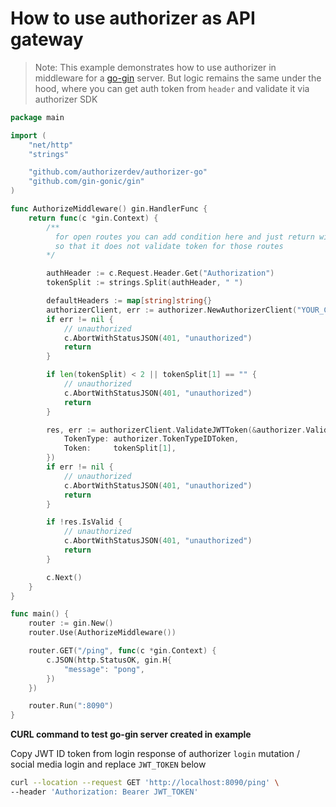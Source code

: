 # How to use authorizer as API gateway

> Note: This example demonstrates how to use authorizer in middleware for a [go-gin](https://github.com/gin-gonic/gin) server. But logic remains the same under the hood, where you can get auth token from `header` and validate it via authorizer SDK

```go
package main

import (
	"net/http"
	"strings"

	"github.com/authorizerdev/authorizer-go"
	"github.com/gin-gonic/gin"
)

func AuthorizeMiddleware() gin.HandlerFunc {
	return func(c *gin.Context) {
		/**
		  for open routes you can add condition here and just return with c.Next()
		  so that it does not validate token for those routes
		*/

		authHeader := c.Request.Header.Get("Authorization")
		tokenSplit := strings.Split(authHeader, " ")

		defaultHeaders := map[string]string{}
		authorizerClient, err := authorizer.NewAuthorizerClient("YOUR_CLIENT_ID", "YOUR_AUHTORIZER_URL", "OPTIONAL_REDIRECT_URL", defaultHeaders)
		if err != nil {
			// unauthorized
			c.AbortWithStatusJSON(401, "unauthorized")
			return
		}

		if len(tokenSplit) < 2 || tokenSplit[1] == "" {
			// unauthorized
			c.AbortWithStatusJSON(401, "unauthorized")
			return
		}

		res, err := authorizerClient.ValidateJWTToken(&authorizer.ValidateJWTTokenInput{
			TokenType: authorizer.TokenTypeIDToken,
			Token:     tokenSplit[1],
		})
		if err != nil {
			// unauthorized
			c.AbortWithStatusJSON(401, "unauthorized")
			return
		}

		if !res.IsValid {
			// unauthorized
			c.AbortWithStatusJSON(401, "unauthorized")
			return
		}

		c.Next()
	}
}

func main() {
	router := gin.New()
	router.Use(AuthorizeMiddleware())

	router.GET("/ping", func(c *gin.Context) {
		c.JSON(http.StatusOK, gin.H{
			"message": "pong",
		})
	})

	router.Run(":8090")
}
```

**CURL command to test go-gin server created in example**

Copy JWT ID token from login response of authorizer `login` mutation / social media login and replace `JWT_TOKEN` below

```bash
curl --location --request GET 'http://localhost:8090/ping' \
--header 'Authorization: Bearer JWT_TOKEN'
```
